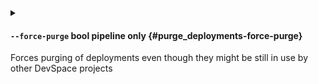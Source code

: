 
<details className="config-field -function" data-expandable="false">
<summary>

#### `--force-purge` <span className="config-field-type">bool</span> <span className="config-field-enum"></span> <span className="config-field-default -return"></span> <span className="config-field-required" data-required="false">pipeline only</span>  {#purge_deployments-force-purge}

Forces purging of deployments even though they might be still in use by other DevSpace projects

</summary>



</details>

